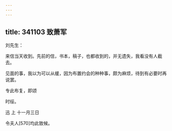 ```yaml
---
---
---
```

title: 341103 致萧军
---




刘先生：

来信当天收到。先前的信，书本，稿子，也都收到的，并无遗失，我看没有人截去。

见面的事，我以为可以从缓，因为布置约会的种种事，颇为麻烦，待到有必要时再说罢。

专此布复，即颂

时绥。

迅 上 十一月三日

令夫人[570]均此致候。